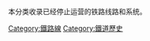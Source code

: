{{Commonscat|Former railway lines}}

本分类收录已经停止运营的铁路线路和系统。

[[Category:鐵路線|Category:鐵路線]]
[[Category:鐵道歷史|Category:鐵道歷史]]